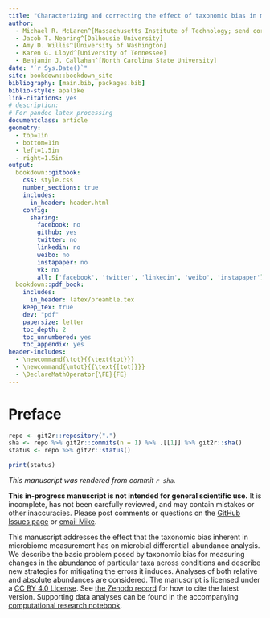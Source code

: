 ```yaml
---
title: "Characterizing and correcting the effect of taxonomic bias in microbial differential-abundance analysis"
author:
  - Michael R. McLaren^[Massachusetts Institute of Technology; send correspondence to m.mclaren42@gmail.com]
  - Jacob T. Nearing^[Dalhousie University]
  - Amy D. Willis^[University of Washington]
  - Karen G. Lloyd^[University of Tennessee]
  - Benjamin J. Callahan^[North Carolina State University]
date: "`r Sys.Date()`"
site: bookdown::bookdown_site
bibliography: [main.bib, packages.bib]
biblio-style: apalike
link-citations: yes
# description:
# For pandoc latex processing
documentclass: article
geometry:
  - top=1in
  - bottom=1in
  - left=1.5in
  - right=1.5in
output:
  bookdown::gitbook:
    css: style.css
    number_sections: true
    includes:
      in_header: header.html
    config:
      sharing:
        facebook: no
        github: yes
        twitter: no
        linkedin: no
        weibo: no
        instapaper: no
        vk: no
        all: ['facebook', 'twitter', 'linkedin', 'weibo', 'instapaper']
  bookdown::pdf_book:
    includes:
      in_header: latex/preamble.tex
    keep_tex: true
    dev: "pdf"
    papersize: letter
    toc_depth: 2
    toc_unnumbered: yes
    toc_appendix: yes
header-includes:
  - \newcommand{\tot}{{\text{tot}}}
  - \newcommand{\mtot}{{\text{[tot]}}}
  - \DeclareMathOperator{\FE}{FE}
---
```


# Preface {-}

```r
repo <- git2r::repository(".")
sha <- repo %>% git2r::commits(n = 1) %>% .[[1]] %>% git2r::sha()
status <- repo %>% git2r::status()
```

```r
print(status)
```

_This manuscript was rendered from commit `r sha`._

::: {#preface-warning .rmdnote}

**This in-progress manuscript is not intended for general scientific use.**
It is incomplete, has not been carefully reviewed, and may contain mistakes or other inaccuracies.
Please post comments or questions on the [GitHub Issues page](https://github.com/mikemc/differential-abundance-theory/issues) or [email Mike](m.mclaren42@gmail.com).

:::

This manuscript addresses the effect that the taxonomic bias inherent in microbiome measurement has on microbial differential-abundance analysis.
We describe the basic problem posed by taxonomic bias for measuring changes in the abundance of particular taxa across conditions and describe new strategies for mitigating the errors it induces.
Analyses of both relative and absolute abundances are considered.
The manuscript is licensed under a [CC BY 4.0 License](https://creativecommons.org/licenses/by/4.0/).
See [the Zenodo record](https://doi.org/10.5281/zenodo.4552717) for how to cite the latest version.
Supporting data analyses can be found in the accompanying [computational research notebook](https://mikemc.github.io/differential-abundance-theory/notebook/).

